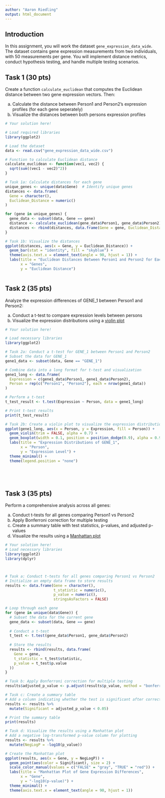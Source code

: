 ---
author: "Aaron Riedling"
output: html_document
---

## Introduction

In this assignment, you will work the dataset `gene_expression_data_wide`. The dataset contains gene expression measurements from two individuals, with 50 measurements per gene.
You will implement distance metrics, conduct hypothesis testing, and handle multiple testing scenarios.

## Task 1 (30 pts)
Create a function `calculate_euclidean` that computes the Euclidean distance between two gene expression vectors. Then:

a) Calculate the distance between Person1 and Person2's expression profiles (for each gene seperately)
b) Visualize the distances between both persons expression profiles

```{r task1_test}
# Your solution here!

# Load required libraries
library(ggplot2)

# Load the dataset
data <- read.csv("gene_expression_data_wide.csv")

# Function to calculate Euclidean distance
calculate_euclidean <- function(vec1, vec2) {
  sqrt(sum((vec1 - vec2)^2))
}

# Task 1a: Calculate distances for each gene
unique_genes <- unique(data$Gene)  # Identify unique genes
distances <- data.frame(
  Gene = character(),
  Euclidean_Distance = numeric()
)

for (gene in unique_genes) {
  gene_data <- subset(data, Gene == gene)
  distance <- calculate_euclidean(gene_data$Person1, gene_data$Person2)
  distances <- rbind(distances, data.frame(Gene = gene, Euclidean_Distance = distance))
}

# Task 1b: Visualize the distances
ggplot(distances, aes(x = Gene, y = Euclidean_Distance)) +
  geom_bar(stat = "identity", fill = "skyblue") +
  theme(axis.text.x = element_text(angle = 90, hjust = 1)) +
  labs(title = "Euclidean Distances Between Person1 and Person2 for Each Gene",
       x = "Genes",
       y = "Euclidean Distance")



```

## Task 2 (35 pts)
Analyze the expression differences of GENE_1 between Person1 and Person2:

a) Conduct a t-test to compare expression levels between persons
b) Visualize the expression distributions using a [violin plot](https://en.wikipedia.org/wiki/Violin_plot)

```{r task2_test}
# Your solution here!

# Load necessary libraries
library(ggplot2)

# Task 2a: Conduct a t-test for GENE_1 between Person1 and Person2
# Subset the data for GENE_1
gene1_data <- subset(data, Gene == "GENE_1")

# Combine data into a long format for t-test and visualization
gene1_long <- data.frame(
  Expression = c(gene1_data$Person1, gene1_data$Person2),
  Person = rep(c("Person1", "Person2"), each = nrow(gene1_data))
)

# Perform a t-test
t_test_result <- t.test(Expression ~ Person, data = gene1_long)

# Print t-test results
print(t_test_result)

# Task 2b: Create a violin plot to visualize the expression distributions
ggplot(gene1_long, aes(x = Person, y = Expression, fill = Person)) +
  geom_violin(trim = FALSE, alpha = 0.7) +
  geom_boxplot(width = 0.1, position = position_dodge(0.9), alpha = 0.9) + 
  labs(title = "Expression Distributions of GENE_1",
       x = "Person",
       y = "Expression Level") +
  theme_minimal() +
  theme(legend.position = "none")






```

## Task 3 (35 pts)
Perform a comprehensive analysis across all genes:

a) Conduct t-tests for all genes comparing Person1 vs Person2
b) Apply Bonferroni correction for multiple testing
c) Create a summary table with test statistics, p-values, and adjusted p-values
d) Visualize the results using a [Manhattan plot](https://en.wikipedia.org/wiki/Manhattan_plot)

```{r task3_test}
# Your solution here!
# Load necessary libraries
library(ggplot2)
library(dplyr)



# Task a: Conduct t-tests for all genes comparing Person1 vs Person2
# Initialize an empty data frame to store results
results <- data.frame(Gene = character(),
                      t_statistic = numeric(),
                      p_value = numeric(),
                      stringsAsFactors = FALSE)

# Loop through each gene
for (gene in unique(data$Gene)) {
  # Subset the data for the current gene
  gene_data <- subset(data, Gene == gene)
  
  # Conduct a t-test
  t_test <- t.test(gene_data$Person1, gene_data$Person2)
  
  # Store the results
  results <- rbind(results, data.frame(
    Gene = gene,
    t_statistic = t_test$statistic,
    p_value = t_test$p.value
  ))
}

# Task b: Apply Bonferroni correction for multiple testing
results$adjusted_p_value <- p.adjust(results$p_value, method = "bonferroni")

# Task c: Create a summary table
# Add a column indicating whether the test is significant after correction
results <- results %>%
  mutate(Significant = adjusted_p_value < 0.05)

# Print the summary table
print(results)

# Task d: Visualize the results using a Manhattan plot
# Add a negative log-transformed p-value column for plotting
results <- results %>%
  mutate(NegLogP = -log10(p_value))

# Create the Manhattan plot
ggplot(results, aes(x = Gene, y = NegLogP)) +
  geom_point(aes(color = Significant), size = 2) +
  scale_color_manual(values = c("FALSE" = "gray", "TRUE" = "red")) +
  labs(title = "Manhattan Plot of Gene Expression Differences",
       x = "Gene",
       y = "-log10(p-value)") +
  theme_minimal() +
  theme(axis.text.x = element_text(angle = 90, hjust = 1))









```
